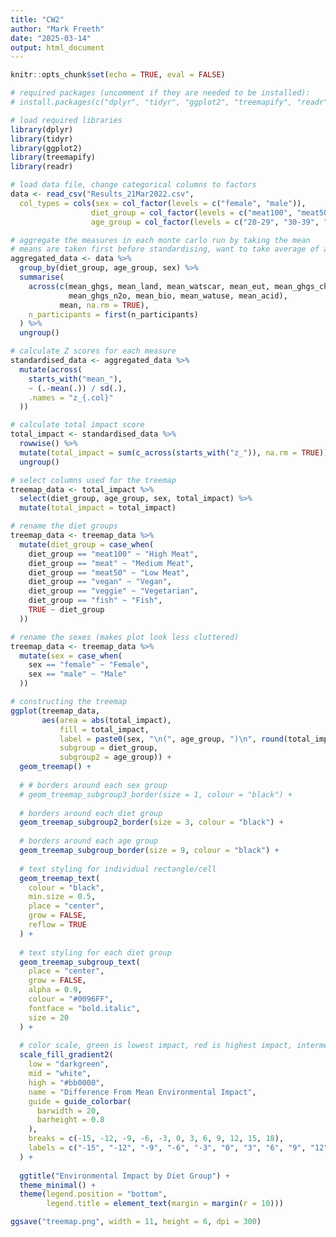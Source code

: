 ```yaml
---
title: "CW2"
author: "Mark Freeth"
date: "2025-03-14"
output: html_document
---
```


```r
knitr::opts_chunk$set(echo = TRUE, eval = FALSE)
```

```r
# required packages (uncomment if they are needed to be installed):
# install.packages(c("dplyr", "tidyr", "ggplot2", "treemapify", "readr"))

# load required libraries
library(dplyr)
library(tidyr)
library(ggplot2)
library(treemapify)
library(readr)
```

```r
# load data file, change categorical columns to factors
data <- read_csv("Results_21Mar2022.csv", 
  col_types = cols(sex = col_factor(levels = c("female", "male")), 
                  diet_group = col_factor(levels = c("meat100", "meat50", "meat", "vegan", "veggie", "fish")), 
                  age_group = col_factor(levels = c("20-29", "30-39", "40-49", "50-59", "60-69", "70-79"))))
```

```r
# aggregate the measures in each monte carlo run by taking the mean
# means are taken first before standardising, want to take average of all monte carlo runs, don't care about variability between monte carlo runs
aggregated_data <- data %>%
  group_by(diet_group, age_group, sex) %>%
  summarise(
    across(c(mean_ghgs, mean_land, mean_watscar, mean_eut, mean_ghgs_ch4, 
             mean_ghgs_n2o, mean_bio, mean_watuse, mean_acid), 
           mean, na.rm = TRUE),
    n_participants = first(n_participants)
  ) %>%
  ungroup()
```

```r
# calculate Z scores for each measure
standardised_data <- aggregated_data %>%
  mutate(across(
    starts_with("mean_"), 
    ~ (.-mean(.)) / sd(.), 
    .names = "z_{.col}"
  ))
```


```r
# calculate total impact score
total_impact <- standardised_data %>%
  rowwise() %>%
  mutate(total_impact = sum(c_across(starts_with("z_")), na.rm = TRUE)) %>%
  ungroup()
```

```r
# select columns used for the treemap
treemap_data <- total_impact %>%
  select(diet_group, age_group, sex, total_impact) %>%
  mutate(total_impact = total_impact)
```

```r
# rename the diet groups
treemap_data <- treemap_data %>%
  mutate(diet_group = case_when(
    diet_group == "meat100" ~ "High Meat",
    diet_group == "meat" ~ "Medium Meat",
    diet_group == "meat50" ~ "Low Meat",
    diet_group == "vegan" ~ "Vegan",
    diet_group == "veggie" ~ "Vegetarian",
    diet_group == "fish" ~ "Fish",
    TRUE ~ diet_group
  ))

# rename the sexes (makes plot look less cluttered)
treemap_data <- treemap_data %>%
  mutate(sex = case_when(
    sex == "female" ~ "Female",
    sex == "male" ~ "Male"
  ))
```


```r
# constructing the treemap
ggplot(treemap_data,
       aes(area = abs(total_impact),  
           fill = total_impact,  
           label = paste0(sex, "\n(", age_group, ")\n", round(total_impact, 2)),  # the actual label displayed on each rectangle
           subgroup = diet_group,
           subgroup2 = age_group)) +
  geom_treemap() +
  
  # # borders around each sex group
  # geom_treemap_subgroup3_border(size = 1, colour = "black") +
  
  # borders around each diet group
  geom_treemap_subgroup2_border(size = 3, colour = "black") +
  
  # borders around each age group
  geom_treemap_subgroup_border(size = 9, colour = "black") +
  
  # text styling for individual rectangle/cell
  geom_treemap_text(
    colour = "black",
    min.size = 0.5,
    place = "center",
    grow = FALSE,
    reflow = TRUE
  ) +
  
  # text styling for each diet group
  geom_treemap_subgroup_text(
    place = "center", 
    grow = FALSE, 
    alpha = 0.9, 
    colour = "#0096FF", 
    fontface = "bold.italic", 
    size = 20
  ) +
  
  # color scale, green is lowest impact, red is highest impact, intermediate values are a gradient
  scale_fill_gradient2(
    low = "darkgreen",
    mid = "white",
    high = "#bb0000",
    name = "Difference From Mean Environmental Impact",
    guide = guide_colorbar(
      barwidth = 20,
      barheight = 0.8
    ),
    breaks = c(-15, -12, -9, -6, -3, 0, 3, 6, 9, 12, 15, 18),  
    labels = c("-15", "-12", "-9", "-6", "-3", "0", "3", "6", "9", "12", "15", "18")
  ) +
  
  ggtitle("Environmental Impact by Diet Group") +
  theme_minimal() +
  theme(legend.position = "bottom",
        legend.title = element_text(margin = margin(r = 10)))

ggsave("treemap.png", width = 11, height = 6, dpi = 300)

```